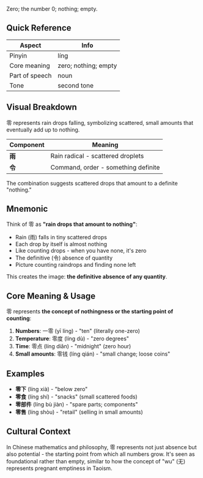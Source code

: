 Zero; the number 0; nothing; empty.

## Quick Reference

| Aspect         | Info                 |
| -------------- | -------------------- |
| Pinyin         | líng                 |
| Core meaning   | zero; nothing; empty |
| Part of speech | noun                 |
| Tone           | second tone          |

## Visual Breakdown

零 represents rain drops falling, symbolizing scattered, small amounts that eventually add up to
nothing.

| Component | Meaning                             |
| --------- | ----------------------------------- |
| **雨**    | Rain radical - scattered droplets   |
| **令**    | Command, order - something definite |

The combination suggests scattered drops that amount to a definite "nothing."

## Mnemonic

Think of 零 as **"rain drops that amount to nothing"**:

- Rain (雨) falls in tiny scattered drops
- Each drop by itself is almost nothing
- Like counting drops - when you have none, it's zero
- The definitive (令) absence of quantity
- Picture counting raindrops and finding none left

This creates the image: **the definitive absence of any quantity**.

## Core Meaning & Usage

零 represents **the concept of nothingness or the starting point of counting**:

1. **Numbers**: 一零 (yī líng) - "ten" (literally one-zero)
2. **Temperature**: 零度 (líng dù) - "zero degrees"
3. **Time**: 零点 (líng diǎn) - "midnight" (zero hour)
4. **Small amounts**: 零钱 (líng qián) - "small change; loose coins"

## Examples

- **零下** (líng xià) - "below zero"
- **零食** (líng shí) - "snacks" (small scattered foods)
- **零部件** (líng bù jiàn) - "spare parts; components"
- **零售** (líng shòu) - "retail" (selling in small amounts)

## Cultural Context

In Chinese mathematics and philosophy, 零 represents not just absence but also potential - the
starting point from which all numbers grow. It's seen as foundational rather than empty, similar to
how the concept of "wu" (无) represents pregnant emptiness in Taoism.
